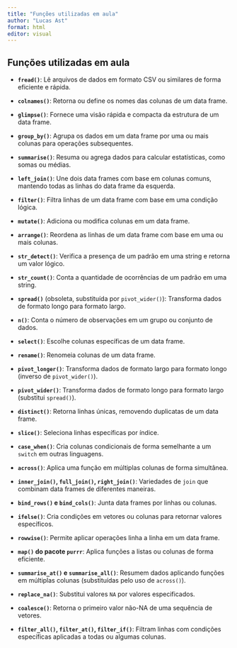 ```yaml
---
title: "Funções utilizadas em aula"
author: "Lucas Ast"
format: html
editor: visual
---
```


## Funções utilizadas em aula

-   **`fread()`**: Lê arquivos de dados em formato CSV ou similares de forma eficiente e rápida.

<!-- -->

-   **`colnames()`**: Retorna ou define os nomes das colunas de um data frame.

-   **`glimpse()`**: Fornece uma visão rápida e compacta da estrutura de um data frame.

-   **`group_by()`**: Agrupa os dados em um data frame por uma ou mais colunas para operações subsequentes.

-   **`summarise()`**: Resuma ou agrega dados para calcular estatísticas, como somas ou médias.

-   **`left_join()`**: Une dois data frames com base em colunas comuns, mantendo todas as linhas do data frame da esquerda.

-   **`filter()`**: Filtra linhas de um data frame com base em uma condição lógica.

-   **`mutate()`**: Adiciona ou modifica colunas em um data frame.

-   **`arrange()`**: Reordena as linhas de um data frame com base em uma ou mais colunas.

-   **`str_detect()`**: Verifica a presença de um padrão em uma string e retorna um valor lógico.

-   **`str_count()`**: Conta a quantidade de ocorrências de um padrão em uma string.

-   **`spread()`** (obsoleta, substituída por `pivot_wider()`): Transforma dados de formato longo para formato largo.

-   **`n()`**: Conta o número de observações em um grupo ou conjunto de dados.

<!-- -->

-   **`select()`**: Escolhe colunas específicas de um data frame.

-   **`rename()`**: Renomeia colunas de um data frame.

-   **`pivot_longer()`**: Transforma dados de formato largo para formato longo (inverso de `pivot_wider()`).

-   **`pivot_wider()`**: Transforma dados de formato longo para formato largo (substitui `spread()`).

-   **`distinct()`**: Retorna linhas únicas, removendo duplicatas de um data frame.

-   **`slice()`**: Seleciona linhas específicas por índice.

-   **`case_when()`**: Cria colunas condicionais de forma semelhante a um `switch` em outras linguagens.

-   **`across()`**: Aplica uma função em múltiplas colunas de forma simultânea.

-   **`inner_join()`, `full_join()`, `right_join()`**: Variedades de `join` que combinam data frames de diferentes maneiras.

-   **`bind_rows()` e `bind_cols()`**: Junta data frames por linhas ou colunas.

-   **`ifelse()`**: Cria condições em vetores ou colunas para retornar valores específicos.

-   **`rowwise()`**: Permite aplicar operações linha a linha em um data frame.

-   **`map()` do pacote `purrr`**: Aplica funções a listas ou colunas de forma eficiente.

-   **`summarise_at()` e `summarise_all()`**: Resumem dados aplicando funções em múltiplas colunas (substituídas pelo uso de `across()`).

-   **`replace_na()`**: Substitui valores `NA` por valores especificados.

-   **`coalesce()`**: Retorna o primeiro valor não-NA de uma sequência de vetores.

-   **`filter_all()`, `filter_at()`, `filter_if()`**: Filtram linhas com condições específicas aplicadas a todas ou algumas colunas.
